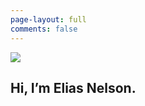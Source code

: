 ```yaml
---
page-layout: full
comments: false
---
```


::: grid
::: g-col-6
![](images/IMG-removebg-preview.png)
:::

::: g-col-6
# Hi, I'm Elias Nelson.
:::
:::
